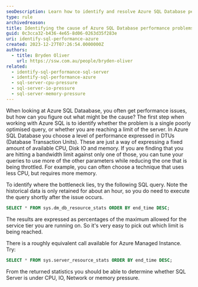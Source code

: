 ```yaml
---
seoDescription: Learn how to identify and resolve Azure SQL Database performance issues by diagnosing bottlenecks and optimizing query performance.
type: rule
archivedreason:
title: Identifying the cause of Azure SQL Database performance problems
guid: 0c3cca32-b436-4e65-8d06-0263d35f283e
uri: identify-sql-performance-azure
created: 2023-12-27T07:26:54.0000000Z
authors:
  - title: Bryden Oliver
    url: https://ssw.com.au/people/bryden-oliver
related:
  - identify-sql-performance-sql-server
  - identify-sql-performance-azure
  - sql-server-cpu-pressure
  - sql-server-io-pressure
  - sql-server-memory-pressure
---
```

When looking at Azure SQL Dataabase, you often get performance issues, but how can you figure out what might be the cause?
The first step when working with Azure SQL is to identify whether the problem is a single poorly optimised query, or whether you are reaching a limit of the server. In Azure SQL Database you choose a level of performance expressed in DTUs (Database Transaction Units). These are just a way of expressing a fixed amount of available CPU, Disk IO and memory. If you are finding that you are hitting a bandwidth limit against only one of those, you can tune your queries to use more of the other parameters while reducing the one that is being throttled. For example, you can often choose a technique that uses less CPU, but requires more memory.

To identify where the bottleneck lies, try the following SQL query. Note the historical data is only retained for about an hour, so you do need to execute the query shortly after the issue occurs.

``` sql
SELECT * FROM sys.dm_db_resource_stats ORDER BY end_time DESC;
```

The results are expressed as percentages of the maximum allowed for the service tier you are running on. So it's very easy to pick out which limit is being reached.

There is a roughly equivalent call available for Azure Managed Instance. Try:

``` sql
SELECT * FROM sys.server_resource_stats ORDER BY end_time DESC;
```

From the returned statistics you should be able to determine whether SQL Server is under CPU, IO, Network or memory pressure.